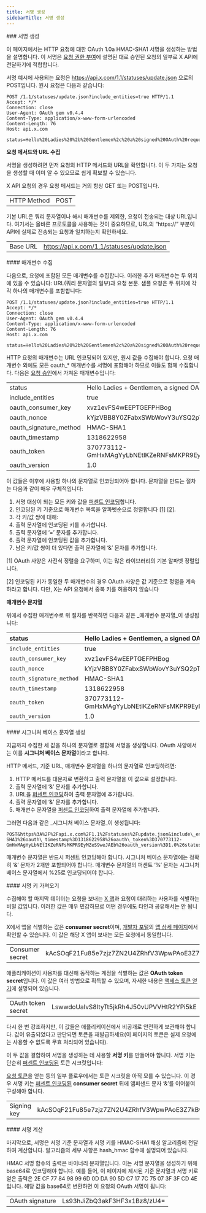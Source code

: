 ```yaml
---
title: 서명 생성
sidebarTitle: 서명 생성
---
```



<div id="creating-a-signature">
  ### 서명 생성
</div>

이 페이지에서는 HTTP 요청에 대한 OAuth 1.0a HMAC-SHA1 서명을 생성하는 방법을 설명합니다. 이 서명은 [요청 권한 부여](/ko/resources/fundamentals/authentication/oauth-1-0a/authorizing-a-request)에 설명된 대로 승인된 요청의 일부로 X API에 전달하기에 적합합니다.

서명 예시에 사용되는 요청은 https://api.x.com/1.1/statuses/update.json 으로의 POST입니다. 원시 요청은 다음과 같습니다:

```
POST /1.1/statuses/update.json?include_entities=true HTTP/1.1
Accept: */*
Connection: close
User-Agent: OAuth gem v0.4.4
Content-Type: application/x-www-form-urlencoded
Content-Length: 76
Host: api.x.com

status=Hello%20Ladies%20%2b%20Gentlemen%2c%20a%20signed%20OAuth%20request%21
```

**요청 메서드와 URL 수집**

서명을 생성하려면 먼저 요청의 HTTP 메서드와 URL을 확인합니다. 이 두 가지는 요청을 생성할 때 이미 알 수 있으므로 쉽게 확보할 수 있습니다.

X API 요청의 경우 요청 메서드는 거의 항상 GET 또는 POST입니다.

|     |     |
| :--- | :--- |
| HTTP Method | POST |

기본 URL은 쿼리 문자열이나 해시 매개변수를 제외한, 요청이 전송되는 대상 URL입니다. 여기서는 올바른 프로토콜을 사용하는 것이 중요하므로, URL의 “https://” 부분이 API에 실제로 전송되는 요청과 일치하는지 확인하세요.

|     |     |
| :--- | :--- |
| Base URL | https://api.x.com/1.1/statuses/update.json |

<div id="collecting-parameters">
  #### 매개변수 수집
</div>

다음으로, 요청에 포함된 모든 매개변수를 수집합니다. 이러한 추가 매개변수는 두 위치에 있을 수 있습니다: URL(쿼리 문자열의 일부)과 요청 본문. 샘플 요청은 두 위치에 각각 하나의 매개변수를 포함합니다:

```
POST /1.1/statuses/update.json?include_entities=true HTTP/1.1
Accept: */*
Connection: close
User-Agent: OAuth gem v0.4.4
Content-Type: application/x-www-form-urlencoded
Content-Length: 76
Host: api.x.com

status=Hello%20Ladies%20%2b%20Gentlemen%2c%20a%20signed%20OAuth%20request%21
```

HTTP 요청의 매개변수는 URL 인코딩되어 있지만, 원시 값을 수집해야 합니다. 요청 매개변수 외에도 모든 oauth\_\* 매개변수를 서명에 포함해야 하므로 이들도 함께 수집합니다. 다음은 [요청 승인](/ko/resources/fundamentals/authentication/oauth-1-0a/authorizing-a-request)에서 가져온 매개변수입니다:

|     |     |
| :--- | :--- |
| status | Hello Ladies + Gentlemen, a signed OAuth request! |
| include\_entities | true |
| oauth\_consumer\_key | xvz1evFS4wEEPTGEFPHBog |
| oauth\_nonce | kYjzVBB8Y0ZFabxSWbWovY3uYSQ2pTgmZeNu2VS4cg |
| oauth\_signature\_method | HMAC-SHA1 |
| oauth\_timestamp | 1318622958 |
| oauth\_token | 370773112-GmHxMAgYyLbNEtIKZeRNFsMKPR9EyMZeS9weJAEb |
| oauth\_version | 1.0 |

이 값들은 이후에 사용할 하나의 문자열로 인코딩되어야 합니다. 문자열을 만드는 절차는 다음과 같이 매우 구체적입니다:

1. 서명 대상이 되는 모든 키와 값을 [퍼센트 인코딩](/ko/resources/fundamentals/authentication/oauth-1-0a/percent-encoding-parameters)합니다.
2. 인코딩된 키 기준으로 매개변수 목록을 알파벳순으로 정렬합니다 [\[1\]](/ko/resources/fundamentals/authentication/oauth-1-0a/creating-a-signature) [\[2\]](/ko/resources/fundamentals/authentication/oauth-1-0a/creating-a-signature).
3. 각 키/값 쌍에 대해:
4. 출력 문자열에 인코딩된 키를 추가합니다.
5. 출력 문자열에 ‘=’ 문자를 추가합니다.
6. 출력 문자열에 인코딩된 값을 추가합니다.
7. 남은 키/값 쌍이 더 있다면 출력 문자열에 ‘&’ 문자를 추가합니다.
    

\[1] OAuth 사양은 사전식 정렬을 요구하며, 이는 많은 라이브러리의 기본 알파벳 정렬입니다.

\[2] 인코딩된 키가 동일한 두 매개변수의 경우 OAuth 사양은 값 기준으로 정렬을 계속하라고 합니다. 다만, X는 API 요청에서 중복 키를 허용하지 않습니다
 

**매개변수 문자열**

위에서 수집한 매개변수로 위 절차를 반복하면 다음과 같은 \_매개변수 문자열\_이 생성됩니다:

| status                   | Hello Ladies + Gentlemen, a signed OAuth request!  |
|:--------------------------|:----------------------------------------------------|
| `include_entities`       | true                                               |
| `oauth_consumer_key`     | xvz1evFS4wEEPTGEFPHBog                             |
| `oauth_nonce`            | kYjzVBB8Y0ZFabxSWbWovY3uYSQ2pTgmZeNu2VS4cg         |
| `oauth_signature_method` | HMAC-SHA1                                          |
| `oauth_timestamp`        | 1318622958                                         |
| `oauth_token`            | 370773112-GmHxMAgYyLbNEtIKZeRNFsMKPR9EyMZeS9weJAEb |
| `oauth_version`          | 1.0                                                |

<div id="creating-the-signature-base-string">
  #### 시그니처 베이스 문자열 생성
</div>

지금까지 수집한 세 값을 하나의 문자열로 결합해 서명을 생성합니다. OAuth 사양에서는 이를 **시그니처 베이스 문자열**이라고 합니다.

HTTP 메서드, 기준 URL, 매개변수 문자열을 하나의 문자열로 인코딩하려면:

1. HTTP 메서드를 대문자로 변환하고 출력 문자열을 이 값으로 설정합니다.
2. 출력 문자열에 ‘&’ 문자를 추가합니다.
3. URL을 [퍼센트 인코딩](/ko/resources/fundamentals/authentication/oauth-1-0a/percent-encoding-parameters)하여 출력 문자열에 추가합니다.
4. 출력 문자열에 ‘&’ 문자를 추가합니다.
5. 매개변수 문자열을 [퍼센트 인코딩](/ko/resources/fundamentals/authentication/oauth-1-0a/percent-encoding-parameters)하여 출력 문자열에 추가합니다.
    

그러면 다음과 같은 \_시그니처 베이스 문자열\_이 생성됩니다:

```
POST&https%3A%2F%2Fapi.x.com%2F1.1%2Fstatuses%2Fupdate.json&include\_entities%3Dtrue%26oauth\_consumer\_key%3Dxvz1evFS4wEEPTGEFPHBog%26oauth\_nonce%3DkYjzVBB8Y0ZFabxSWbWovY3uYSQ2pTgmZeNu2VS4cg%26oauth\_signature\_method%3DHMAC-SHA1%26oauth\_timestamp%3D1318622958%26oauth\_token%3D370773112-GmHxMAgYyLbNEtIKZeRNFsMKPR9EyMZeS9weJAEb%26oauth_version%3D1.0%26status%3DHello%2520Ladies%2520%252B%2520Gentlemen%252C%2520a%2520signed%2520OAuth%2520request%2521
```

매개변수 문자열은 반드시 퍼센트 인코딩해야 합니다. 시그니처 베이스 문자열에는 정확히 ‘&’ 문자가 2개만 포함되어야 합니다. 매개변수 문자열의 퍼센트 ‘%’ 문자는 시그니처 베이스 문자열에서 %25로 인코딩되어야 합니다.
 

<div id="getting-a-signing-key">
  #### 서명 키 가져오기
</div>

수집해야 할 마지막 데이터는 요청을 보내는 [X 앱](/ko/resources/fundamentals/developer-apps)과 요청이 대리하는 사용자를 식별하는 비밀 값입니다. 이러한 값은 매우 민감하므로 어떤 경우에도 타인과 공유해서는 안 됩니다.

X에서 앱을 식별하는 값은 **consumer secret**이며, [개발자 포털](/ko/resources/fundamentals/developer-portal)의 [앱 상세 페이지](/ko/resources/fundamentals/developer-apps)에서 확인할 수 있습니다. 이 값은 해당 X 앱이 보내는 모든 요청에서 동일합니다.

|     |     |
| :--- | :--- |
| Consumer secret | kAcSOqF21Fu85e7zjz7ZN2U4ZRhfV3WpwPAoE3Z7kBw |

애플리케이션이 사용자를 대신해 동작하는 계정을 식별하는 값은 **OAuth token secret**입니다. 이 값은 여러 방법으로 획득할 수 있으며, 자세한 내용은 [액세스 토큰 얻기](/ko/resources/fundamentals/authentication/oauth-1-0a/obtaining-user-access-tokens)에 설명되어 있습니다.

|     |     |
| :--- | :--- |
| OAuth token secret | LswwdoUaIvS8ltyTt5jkRh4J50vUPVVHtR2YPi5kE |

다시 한 번 강조하지만, 이 값들은 애플리케이션에서 비공개로 안전하게 보관해야 합니다. 값이 유출되었다고 판단되면 토큰을 재발급하세요(이 페이지의 토큰은 실제 요청에는 사용할 수 없도록 무효 처리되어 있습니다).

이 두 값을 결합하여 서명을 생성하는 데 사용할 **서명 키**를 만들어야 합니다. 서명 키는 단순히 [퍼센트 인코딩된](/ko/resources/fundamentals/authentication/oauth-1-0a/percent-encoding-parameters) 토큰 시크릿입니다:

[요청 토큰](/ko/resources/fundamentals/authentication/oauth-1-0a/obtaining-user-access-tokens)을 얻는 등의 일부 플로우에서는 토큰 시크릿을 아직 모를 수 있습니다. 이 경우 서명 키는 [퍼센트 인코딩된](/ko/resources/fundamentals/authentication/oauth-1-0a/percent-encoding-parameters) **consumer secret** 뒤에 앰퍼샌드 문자 ‘&’를 이어붙여 구성해야 합니다.

|     |     |
| :--- | :--- |
| Signing key | kAcSOqF21Fu85e7zjz7ZN2U4ZRhfV3WpwPAoE3Z7kBw\&LswwdoUaIvS8ltyTt5jkRh4J50vUPVVHtR2YPi5kE |

<div id="calculating-the-signature">
  #### 서명 계산
</div>

마지막으로, 서명은 서명 기준 문자열과 서명 키를 HMAC-SHA1 해싱 알고리즘에 전달하여 계산합니다. 알고리즘의 세부 사항은 hash\_hmac 함수에 설명되어 있습니다.

HMAC 서명 함수의 출력은 바이너리 문자열입니다. 이는 서명 문자열을 생성하기 위해 base64로 인코딩해야 합니다. 예를 들어, 이 페이지에 제시된 기준 문자열과 서명 키로 얻은 출력은 2E CF 77 84 98 99 6D 0D DA 90 5D C7 17 7C 75 07 3F 3F CD 4E입니다. 해당 값을 base64로 변환하면 이 요청의 OAuth 서명이 됩니다:

|     |     |
| :--- | :--- |
| OAuth signature | Ls93hJiZbQ3akF3HF3x1Bz8/zU4= |